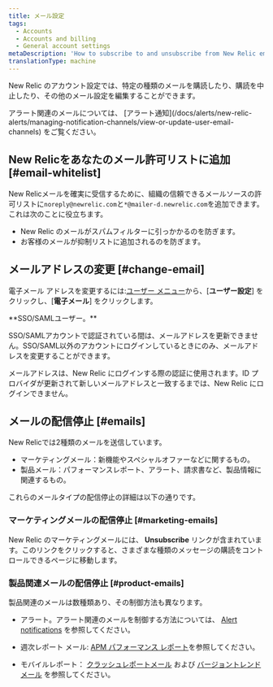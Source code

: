 ```yaml
---
title: メール設定
tags:
  - Accounts
  - Accounts and billing
  - General account settings
metaDescription: 'How to subscribe to and unsubscribe from New Relic emails, and change your email address.'
translationType: machine
---
```


New Relic のアカウント設定では、特定の種類のメールを購読したり、購読を中止したり、その他のメール設定を編集することができます。

<Callout variant="tip">
  アラート関連のメールについては、 [アラート通知](/docs/alerts/new-relic-alerts/managing-notification-channels/view-or-update-user-email-channels) をご覧ください。
</Callout>

## New Relicをあなたのメール許可リストに追加 [#email-whitelist]

New Relicメールを確実に受信するために、組織の信頼できるメールソースの許可リストに`noreply@newrelic.com`と`*@mailer-d.newrelic.com`を追加できます。これは次のことに役立ちます。

* New Relic のメールがスパムフィルターに引っかかるのを防ぎます。
* お客様のメールが抑制リストに追加されるのを防ぎます。

## メールアドレスの変更 [#change-email]

電子メール アドレスを変更するには:[ユーザー メニュー](/docs/accounts/accounts-billing/general-account-settings/intro-account-settings)から、\[**ユーザー設定**] をクリックし、\[**電子メール**] をクリックします。

<Callout variant="tip">
  **SSO/SAMLユーザー。**

  SSO/SAMLアカウントで認証されている間は、メールアドレスを更新できません。SSO/SAML以外のアカウントにログインしているときにのみ、メールアドレスを変更することができます。

  メールアドレスは、New Relic にログインする際の認証に使用されます。ID プロバイダが更新されて新しいメールアドレスと一致するまでは、New Relic にログインできません。
</Callout>

## メールの配信停止 [#emails]

New Relicでは2種類のメールを送信しています。

* マーケティングメール：新機能やスペシャルオファーなどに関するもの。
* 製品メール：パフォーマンスレポート、アラート、請求書など、製品情報に関連するもの。

これらのメールタイプの配信停止の詳細は以下の通りです。

### マーケティングメールの配信停止 [#marketing-emails]

New Relic のマーケティングメールには、 **Unsubscribe** リンクが含まれています。このリンクをクリックすると、さまざまな種類のメッセージの購読をコントロールできるページに移動します。

### 製品関連メールの配信停止 [#product-emails]

製品関連のメールは数種類あり、その制御方法も異なります。

* アラート。アラート関連のメールを制御する方法については、 [Alert notifications](/docs/alerts/new-relic-alerts/managing-notification-channels/view-or-update-user-email-channels) を参照してください。

* <InlinePopover type="apm"/>

  週次レポート メール: [APM パフォーマンス レポート](/docs/apm/reports/other-performance-analysis/weekly-performance-report#opting_out)を参照してください。

* モバイルレポート： [クラッシュレポートメール](/docs/mobile-monitoring/mobile-monitoring-ui/crashes/receive-crash-notifications-email) および [バージョントレンドメール](/docs/mobile-monitoring/mobile-monitoring-ui/mobile-app-pages/version-trends-compare-user-adoption-metrics-performance) を参照してください。